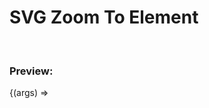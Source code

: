 


<Meta
  title="Examples/SVG Zoom To Element"
  component={TransformWrapper}
  argTypes={argsTypes}
/>

# SVG Zoom To Element

<br />

### Preview:

<Canvas>
  <Story name="SVG Zoom To Element">{(args) => <Template {...args} />}</Story>
</Canvas>

## Component API

<ArgsTable story="SVG Zoom To Element" />
